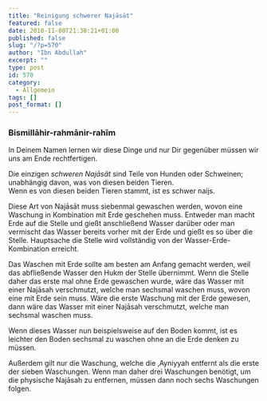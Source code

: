```yaml
---
title: "Reinigung schwerer Najāsāt"
featured: false
date: 2018-11-08T21:38:21+01:00
published: false
slug: "/?p=570"
author: "Ibn Abdullah"
excerpt: ""
type: post
id: 570
category:
  - Allgemein
tags: []
post_format: []
---
```


### Bismillāhir-rahmānir-rahīm

In Deinem Namen lernen wir diese Dinge und nur Dir gegenüber müssen wir uns am Ende rechtfertigen.

Die einzigen _schweren Najāsāt_ sind Teile von Hunden oder Schweinen; unabhängig davon, was von diesen beiden Tieren.  
Wenn es von diesen beiden Tieren stammt, ist es schwer naijs.

Diese Art von Najāsāt muss siebenmal gewaschen werden, wovon eine Waschung in Kombination mit Erde geschehen muss. Entweder man macht Erde auf die Stelle und gießt anschließend Wasser darüber oder man vermischt das Wasser bereits vorher mit der Erde und gießt es so über die Stelle. Hauptsache die Stelle wird vollständig von der Wasser-Erde-Kombination erreicht.

Das Waschen mit Erde sollte am besten am Anfang gemacht werden, weil das abfließende Wasser den Hukm der Stelle übernimmt. Wenn die Stelle daher das erste mal ohne Erde gewaschen wurde, wäre das Wasser mit einer Najāsah verschmutzt, welche man sechsmal waschen muss, wovon eine mit Erde sein muss. Wäre die erste Waschung mit der Erde gewesen, dann wäre das Wasser mit einer Najāsah verschmutzt, welche man sechsmal waschen muss.

Wenn dieses Wasser nun beispielsweise auf den Boden kommt, ist es leichter den Boden sechsmal zu waschen ohne an die Erde denken zu müssen.

Außerdem gilt nur die Waschung, welche die ‚Ayniyyah entfernt als die erste der sieben Waschungen. Wenn man daher drei Waschungen benötigt, um die physische Najāsah zu entfernen, müssen dann noch sechs Waschungen folgen.
